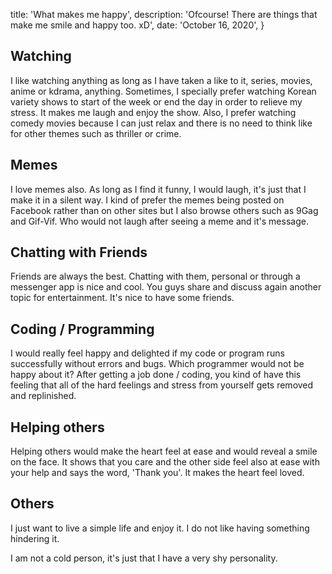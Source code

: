 
  title: 'What makes me happy',
  description:
    'Ofcourse! There are things that make me smile and happy too. xD',
  date: 'October 16, 2020',
}


## Watching

I like watching anything as long as I have taken a like to it, series, movies, anime or kdrama, anything. Sometimes, I specially prefer watching Korean variety shows to start of the week or end the day in order to relieve my stress. It makes me laugh and enjoy the show. Also, I prefer watching comedy movies because I can just relax and there is no need to think like for other themes such as thriller or crime.

## Memes

I love memes also. As long as I find it funny, I would laugh, it's just that I make it in a silent way. I kind of prefer the memes being posted on Facebook rather than on other sites but I also browse others such as 9Gag and Gif-Vif. Who would not laugh after seeing a meme and it's message.

## Chatting with Friends

Friends are always the best. Chatting with them, personal or through a messenger app is nice and cool. You guys share and discuss again another topic for entertainment. It's nice to have some friends.

## Coding / Programming

I would really feel happy and delighted if my code or program runs successfully without errors and bugs. Which programmer would not be happy about it? After getting a job done / coding, you kind of have this feeling that all of the hard feelings and stress from yourself gets removed and replinished.

## Helping others

Helping others would make the heart feel at ease and would reveal a smile on the face. It shows that you care and the other side feel also at ease with your help and says the word, 'Thank you'. It makes the heart feel loved.

## Others

I just want to live a simple life and enjoy it. I do not like having something hindering it.

I am not a cold person, it's just that I have a very shy personality.
